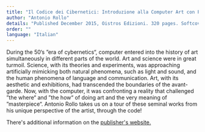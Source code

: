 ```yaml
---
title: "Il Codice dei Cibernetici: Introduzione alla Computer Art con Processing"
author: "Antonio Rollo"
details: "Published December 2015, Oistros Edizioni. 320 pages. Softcover."
order: ""
language: "Italian"
---
```


During the 50‘s ”era of cybernetics“, computer entered into the history of art simultaneously in different parts of the world. Art and science were in great turmoil. Science, with its theories and experiments, was approaching artificially mimicking both natural phenomena, such as light and sound, and the human phenomena of language and communication. Art, with its aesthetic and exhibitions, had transcended the boundaries of the avant-garde. Now, with the computer, it was confronting a reality that challenged ”the where“ and ”the how“ of doing art and the very meaning of ”masterpiece“. Antonio Rollo takes us on a tour of these seminal works from his unique perspective of the artist, through the code!

There's additional information on the [publisher's website.](http://www.oistros.it/computerarts/)
